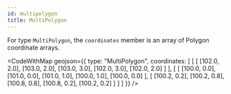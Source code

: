 ```yaml
---
id: multipolygon
title: MultiPolygon
---
```



For type `MultiPolygon`, the `coordinates` member is an array of
Polygon coordinate arrays.

<CodeWithMap
  geojson={{
    type: "MultiPolygon",
    coordinates: [
      [
        [
          [102.0, 2.0],
          [103.0, 2.0],
          [103.0, 3.0],
          [102.0, 3.0],
          [102.0, 2.0]
        ]
      ],
      [
        [
          [100.0, 0.0],
          [101.0, 0.0],
          [101.0, 1.0],
          [100.0, 1.0],
          [100.0, 0.0]
        ],
        [
          [100.2, 0.2],
          [100.2, 0.8],
          [100.8, 0.8],
          [100.8, 0.2],
          [100.2, 0.2]
        ]
      ]
    ]
  }}
/>
